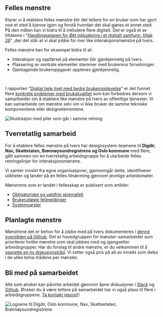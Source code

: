 ## Felles mønstre

Klarer vi å etablere felles mønstre blir det lettere for en bruker som har gjort noe et sted å kjenne igjen og forstå hvordan det skal gjøres et annet sted. På den måten kan vi bidra til å inkludere flere digitalt. Det er også et av tiltakene i "[Handlingsplanen for Økt inkludering i et digitalt samfunn, tiltak 26](https://www.regjeringen.no/no/dokumenter/handlingsplan-for-auka-inkludering-i-eit-digitalt-samfunn/id2984233/)" ,der det står at vi skal jobbe for mer like interaksjonsmønstre på tvers.

Felles mønstre kan for eksempel bidra til at:

- Interaksjon og oppførsel på elementer blir gjenkjennelig på tvers.
- Plassering av sentrale elementer stemmer med brukerens forvetninger.
- Gjentagende brukeroppgaver oppleves gjenkjennelig.

<br />

I rapporten "[Digital hele livet med bedre brukeropplevelse](https://www.digdir.no/sammenhengende-tjenester/digital-hele-livet-med-bedre-brukeropplevelse/4405)" er det funnet flere [konkrete problemer med brukskvalitet](https://github.com/digdir/innsiktsbibliotek/issues/3) som kan forbedres dersom vi samarbeider om å etablere like mønstre på tvers av offentlige tjenester. Vi kan samarbeide om mønstre selv om vi ikke bruker de samme tekniske komponentene eller designelementene.

<Image
  src="/img/felles-retning.png"
  alt="Illustrasjon med piler som går i samme retning"
  boxShadow={false}
  caption="Et samarbeid om mønstre gjør at vi får en felles retning for brukeropplevelse, som gir økt gjenkjennelighet og trygghet for brukerne, og bidrar til at vi som offentlig sektor leverer tjenester av høy kvalitet på tvers av organisasjoner.
"
/>

## Tverretatlig samarbeid

For å etablere felles mønstre på tvers har designsystem-teamene til **Digdir, Nav, Skattetaten, Brønnøysundregistrene og Oslo kommune** med flere, gått sammen om en tverretatlig arbeidsgruppe for å utarbeide felles retningslinjer for interaksjonsmønstre.

Vi samler innsikt fra egne organisasjoner, gjennomgår dette, identifiserer ulikheter og lander på en felles tilnærming gjennom jevnlige arbeidsmøter.

Mønstrene som er landet i fellesskap er publisert som artikler:

- [Obligatoriske og valgfrie skjemafelt](https://www.designsystemet.no/patterns/obligatoriske-og-valgfrie-felt)
- [Brukerutløste feilmeldinger](https://www.designsystemet.no/patterns/feilmeldinger)
- [Systemvarsler](https://www.designsystemet.no/patterns/systemvarsler)

## Planlagte mønstre

Mønstrene det er behov for å jobbe med på tvers dokumenteres i [denne oversikten på Github](https://github.com/digdir/designsystemet/discussions/categories/samarbeid-m%C3%B8nster-for-innbyggertjenester). Det er hovedgruppen for mønster-samarbeidet som prioriterer hvilke mønstre som skal jobbes med og igangsetter arbeidsgrupper. Har du forslag til andre mønstre, er du velkommen til å [opprette en ny diskusjonstråd](https://github.com/digdir/designsystemet/discussions/new?category=samarbeid-m%C3%B8nster-for-innbyggertjenester). Vi setter også pris på alt av innsikt som deles i de ulike tema-trådene per mønster.

## Bli med på samarbeidet

Alle som ønsker kan påvirke arbeidet gjennom åpne diskusjoner i [Slack](https://www.designsystemet.no/slack) og [Github](https://github.com/digdir/designsystemet/discussions/categories/samarbeid-m%C3%B8nster-for-innbyggertjenester). Ønsker du å være tettere på samarbeidet har vi også plass til flere i arbeidsgruppene. [Ta kontakt (epost)](mailto:designsystem@digdir.no)!

<Image
  src="/img/logo-monstre.png"
  alt="Logoene til Digdir, Oslo kommune, Nav, Skatteetaten, Brønnøysundregistrene"
  boxShadow={false}
  caption="Digdir, Nav, Skatteetaten, Oslo kommune og Brønnøysundregistren er blant dem som deltar i arbeidet om å etablere felles mønstre på tvers"
/>
